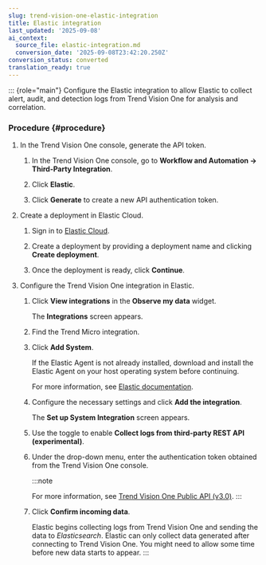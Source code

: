 ```yaml
---
slug: trend-vision-one-elastic-integration
title: Elastic integration
last_updated: '2025-09-08'
ai_context:
  source_file: elastic-integration.md
  conversion_date: '2025-09-08T23:42:20.250Z'
conversion_status: converted
translation_ready: true
---
```


::: {role="main"}
Configure the Elastic integration to allow Elastic to collect alert, audit, and detection logs from Trend Vision One for analysis and correlation.

### Procedure {#procedure}

1.  In the Trend Vision One console, generate the API token.

    1.  In the Trend Vision One console, go to **Workflow and Automation → Third-Party Integration**.

    2.  Click **Elastic**.

    3.  Click **Generate** to create a new API authentication token.

2.  Create a deployment in Elastic Cloud.

    1.  Sign in to [Elastic Cloud](https://cloud.elastic.co/login?elektra=guide-welcome-cta).

    2.  Create a deployment by providing a deployment name and clicking **Create deployment**.

    3.  Once the deployment is ready, click **Continue**.

3.  Configure the Trend Vision One integration in Elastic.

    1.  Click **View integrations** in the **Observe my data** widget.

        The **Integrations** screen appears.

    2.  Find the Trend Micro integration.

    3.  Click **Add System**.

        If the Elastic Agent is not already installed, download and install the Elastic Agent on your host operating system before continuing.

        For more information, see [Elastic documentation](https://www.elastic.co/guide/en/starting-with-the-elasticsearch-platform-and-its-solutions/8.12/getting-started-observability.mdx).

    4.  Configure the necessary settings and click **Add the integration**.

        The **Set up System Integration** screen appears.

    5.  Use the toggle to enable **Collect logs from third-party REST API (experimental)**.

    6.  Under the drop-down menu, enter the authentication token obtained from the Trend Vision One console.

        :::note

        For more information, see [Trend Vision One Public API (v3.0)](https://automation.trendmicro.com/xdr/api-v3).
        :::

    7.  Click **Confirm incoming data**.

        Elastic begins collecting logs from Trend Vision One and sending the data to *Elasticsearch*. Elastic can only collect data generated after connecting to Trend Vision One. You might need to allow some time before new data starts to appear.
:::
